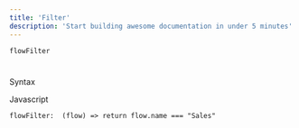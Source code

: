 ```yaml
---
title: 'Filter'
description: 'Start building awesome documentation in under 5 minutes'
---
```


`flowFilter`

#

Syntax

[](https://docs.hotglue.com/docs/filter#syntax)

Javascript

`flowFilter:  (flow) => return flow.name === "Sales"`
